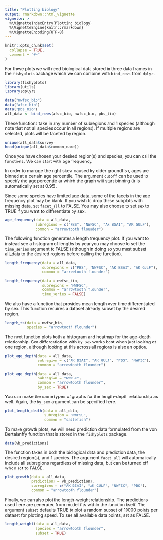 ```yaml
---
title: "Plotting biology"
output: rmarkdown::html_vignette
vignette: >
  %\VignetteIndexEntry{Plotting biology}
  %\VignetteEngine{knitr::rmarkdown}
  %\VignetteEncoding{UTF-8}
---
```


```r
knitr::opts_chunk$set(
  collapse = TRUE,
  comment = "#>"
)
```

For these plots we will need biological data stored in three data frames in the `fishyplots` package which we can combine with `bind_rows` from `dplyr`.

```r
library(fishyplots)
library(utils)
library(dplyr)
```

```r
data("nwfsc_bio")
data("afsc_bio")
data("pbs_bio")
all_data <- bind_rows(afsc_bio, nwfsc_bio, pbs_bio)
```

These functions take in any number of subregions and 1 species (although note that not all species occur in all regions). If multiple regions are selected, plots will be faceted by region.
```r
unique(all_data$survey)
head(unique(all_data$common_name))
```

Once you have chosen your desired region(s) and species, you can call the functions. We can start with age frequency. 

In order to manage the right skew caused by older groundfish, ages are binned at a certain age percentile. The argument `cutoff` can be used to specify the age percentile at which the graph will start binning (it is automatically set at 0.95). 

Since some species have limited age data, some of the facets in the age frequency plot may be blank. If you wish to drop these subplots with missing data, set `facet_all` to FALSE. You may also choose to set `sex` to TRUE if you want to differentiate by sex.
```r
age_frequency(data = all_data, 
              subregions = c("PBS", "NWFSC", "AK BSAI", "AK GULF"), 
              common = "arrowtooth flounder")

```

The following function generates a length frequency plot. If you want to instead see a histogram of lengths by year you may choose to set the `time_series` argument to FALSE (although in doing so you must subset all_data to the desired regions before calling the function).
```r
length_frequency(data = all_data, 
                 subregions = c("PBS", "NWFSC", "AK BSAI", "AK GULF"), 
                 common = "arrowtooth flounder")

length_frequency(data = nwfsc_bio, 
                 subregions = "NWFSC", 
                 common = "arrowtooth flounder",
                 time_series = FALSE)
```

We also have a function that provides mean length over time differentiated by sex. This function requires a dataset already subset by the desired region.

```r
length_ts(data = nwfsc_bio, 
          species = "arrowtooth flounder")
```

The next function plots both a histogram and heatmap for the age-depth relationship. Sex differentiation with `by_sex` works best when just looking at one region, although looking at this across all regions is also an option.

```r
plot_age_depth(data = all_data, 
               subregion = c("AK BSAI", "AK GULF", "PBS", "NWFSC"), 
               common = "arrowtooth flounder")

```

```r
plot_age_depth(data = all_data,
               subregion = "NWFSC", 
               common = "arrowtooth flounder",
               by_sex = TRUE)
```

You can make the same types of graphs for the length-depth relationship as well. Again, the `by_sex` argument can be specified here. 

```r
plot_length_depth(data = all_data,
                  subregion = "NWFSC",
                  common = "sablefish")
```

To make growth plots, we will need prediction data formulated from the von Bertalanffy function that is stored in the `fishyplots` package.

```r
data(vb_predictions)
```

The function takes in both the biological data and prediction data, the desired region(s), and 1 species. The argument `facet_all` will automatically include all subregions regardless of missing data, but can be turned off when set to FALSE.

```r
plot_growth(data = all_data,
            predictions = vb_predictions,
            subregions = c("AK BSAI", "AK GULF", "NWFSC", "PBS"),
            common = "arrowtooth flounder")
```

Finally, we can also plot the length-weight relationship. The predictions used here are generated from model fits within the function itself. The argument `subset` defaults TRUE to plot a random subset of 10000 points per dataset for plotting speed. To see all available data points, set as FALSE.

```r
length_weight(data = all_data,
              species = "arrowtooth flounder",
              subset = TRUE)
```

